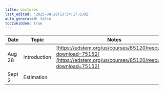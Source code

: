 ```yaml
---
title: Lectures
last_edited: '2025-08-28T13:54:17.630Z'
auto_generated: false
tocIsHidden: true
---
```


| Date   | Topic        | Notes                                                                                                                        | Resources                                                                                                                                                                           |
| ------ | ------------ | ---------------------------------------------------------------------------------------------------------------------------- | ----------------------------------------------------------------------------------------------------------------------------------------------------------------------------------- |
| Aug 28 | Introduction | [https://edstem.org/us/courses/85120/resources?download=75152](https://edstem.org/us/courses/85120/resources?download=75152) | [https://users.dimi.uniud.it/\~antonio.dangelo/Robotica/2018/helper/Handbook-dynamics.pdf](https://users.dimi.uniud.it/~antonio.dangelo/Robotica/2018/helper/Handbook-dynamics.pdf) |
| Sept 2 | Estimation   |                                                                                                                              |                                                                                                                                                                                     |
